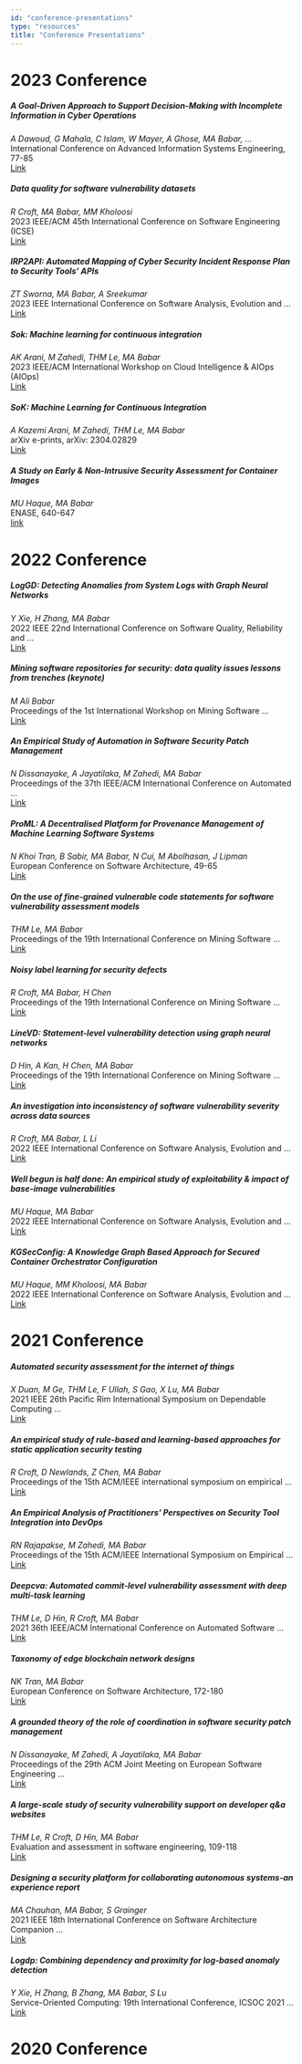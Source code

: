 ```yaml
---
id: "conference-presentations"
type: "resources"
title: "Conference Presentations"
---
```


# 2023 Conference

##### **A Goal-Driven Approach to Support Decision-Making with Incomplete Information in Cyber Operations**

_A Dawoud, G Mahala, C Islam, W Mayer, A Ghose, MA Babar, ..._  
International Conference on Advanced Information Systems Engineering, 77-85  
[Link](https://link.springer.com/chapter/10.1007/978-3-031-34674-3_10)

##### **Data quality for software vulnerability datasets**

_R Croft, MA Babar, MM Kholoosi_  
2023 IEEE/ACM 45th International Conference on Software Engineering (ICSE)  
[Link](https://ieeexplore.ieee.org/stamp/stamp.jsp?arnumber=10172650)

##### **IRP2API: Automated Mapping of Cyber Security Incident Response Plan to Security Tools’ APIs**

_ZT Sworna, MA Babar, A Sreekumar_  
2023 IEEE International Conference on Software Analysis, Evolution and …  
[Link](https://ieeexplore.ieee.org/stamp/stamp.jsp?arnumber=10123645)

##### **Sok: Machine learning for continuous integration**

_AK Arani, M Zahedi, THM Le, MA Babar_  
2023 IEEE/ACM International Workshop on Cloud Intelligence & AIOps (AIOps)  
[Link](https://ieeexplore.ieee.org/stamp/stamp.jsp?arnumber=10189045)

##### **SoK: Machine Learning for Continuous Integration**

_A Kazemi Arani, M Zahedi, THM Le, MA Babar_  
arXiv e-prints, arXiv: 2304.02829  
[Link](https://ui.adsabs.harvard.edu/abs/2023arXiv230402829K/abstract)

##### **A Study on Early & Non-Intrusive Security Assessment for Container Images**

_MU Haque, MA Babar_  
ENASE, 640-647  
[link](https://www.scitepress.org/Papers/2023/119879/119879.pdf)

# 2022 Conference

##### **LogGD: Detecting Anomalies from System Logs with Graph Neural Networks**

_Y Xie, H Zhang, MA Babar_  
2022 IEEE 22nd International Conference on Software Quality, Reliability and …  
[Link](https://ieeexplore.ieee.org/stamp/stamp.jsp?arnumber=10062397)

##### **Mining software repositories for security: data quality issues lessons from trenches (keynote)**

_M Ali Babar_  
Proceedings of the 1st International Workshop on Mining Software …  
[Link](<https://librarysearch.adelaide.edu.au/discovery/openurl?institution=61ADELAIDE_INST&vid=61ADELAIDE_INST:UOFA&aulast=Ali%20Babar&id=doi:10.1145%2F3549035.3570192&auinit=M&atitle=Mining%20software%20repositories%20for%20security:%20data%20quality%20issues%20lessons%20from%20trenches%20(keynote)&sid=google>)

##### **An Empirical Study of Automation in Software Security Patch Management**

_N Dissanayake, A Jayatilaka, M Zahedi, MA Babar_  
Proceedings of the 37th IEEE/ACM International Conference on Automated …  
[Link](https://dl.acm.org/doi/pdf/10.1145/3551349.3556969)

##### **ProML: A Decentralised Platform for Provenance Management of Machine Learning Software Systems**

_N Khoi Tran, B Sabir, MA Babar, N Cui, M Abolhasan, J Lipman_  
European Conference on Software Architecture, 49-65  
[Link](https://arxiv.org/pdf/2206.10110.pdf)

##### **On the use of fine-grained vulnerable code statements for software vulnerability assessment models**

_THM Le, MA Babar_  
Proceedings of the 19th International Conference on Mining Software …  
[Link](https://dl.acm.org/doi/pdf/10.1145/3524842.3528433)

##### **Noisy label learning for security defects**

_R Croft, MA Babar, H Chen_  
Proceedings of the 19th International Conference on Mining Software …  
[Link](https://dl.acm.org/doi/pdf/10.1145/3524842.3528446)

##### **LineVD: Statement-level vulnerability detection using graph neural networks**

_D Hin, A Kan, H Chen, MA Babar_  
Proceedings of the 19th International Conference on Mining Software …  
[Link](https://dl.acm.org/doi/pdf/10.1145/3524842.3527949)

##### **An investigation into inconsistency of software vulnerability severity across data sources**

_R Croft, MA Babar, L Li_  
2022 IEEE International Conference on Software Analysis, Evolution and …  
[Link](https://ieeexplore.ieee.org/stamp/stamp.jsp?arnumber=9825784)

##### **Well begun is half done: An empirical study of exploitability & impact of base-image vulnerabilities**

_MU Haque, MA Babar_  
2022 IEEE International Conference on Software Analysis, Evolution and …  
[Link](https://ieeexplore.ieee.org/stamp/stamp.jsp?arnumber=9825857)

##### **KGSecConfig: A Knowledge Graph Based Approach for Secured Container Orchestrator Configuration**

_MU Haque, MM Kholoosi, MA Babar_  
2022 IEEE International Conference on Software Analysis, Evolution and …  
[Link](https://ieeexplore.ieee.org/stamp/stamp.jsp?arnumber=9825815)

# 2021 Conference

##### **Automated security assessment for the internet of things**

_X Duan, M Ge, THM Le, F Ullah, S Gao, X Lu, MA Babar_  
2021 IEEE 26th Pacific Rim International Symposium on Dependable Computing …  
[Link](https://ieeexplore.ieee.org/stamp/stamp.jsp?arnumber=9667743)

##### **An empirical study of rule-based and learning-based approaches for static application security testing**

_R Croft, D Newlands, Z Chen, MA Babar_  
Proceedings of the 15th ACM/IEEE international symposium on empirical …  
[Link](https://dl.acm.org/doi/pdf/10.1145/3475716.3475781)

##### **An Empirical Analysis of Practitioners' Perspectives on Security Tool Integration into DevOps**

_RN Rajapakse, M Zahedi, MA Babar_  
Proceedings of the 15th ACM/IEEE International Symposium on Empirical …  
[Link](https://dl.acm.org/doi/pdf/10.1145/3475716.3475776)

##### **Deepcva: Automated commit-level vulnerability assessment with deep multi-task learning**

_THM Le, D Hin, R Croft, MA Babar_  
2021 36th IEEE/ACM International Conference on Automated Software …  
[Link](https://ieeexplore.ieee.org/stamp/stamp.jsp?arnumber=9678622)

##### **Taxonomy of edge blockchain network designs**

_NK Tran, MA Babar_  
European Conference on Software Architecture, 172-180  
[Link](https://www.researchgate.net/profile/Nguyen-Tran-55/publication/354121157_Taxonomy_of_Edge_Blockchain_Network_Designs/links/61f086325779d35951d4771e/Taxonomy-of-Edge-Blockchain-Network-Designs.pdf)

##### **A grounded theory of the role of coordination in software security patch management**

_N Dissanayake, M Zahedi, A Jayatilaka, MA Babar_  
Proceedings of the 29th ACM Joint Meeting on European Software Engineering …  
[Link](https://dl.acm.org/doi/pdf/10.1145/3468264.3468595)

##### **A large-scale study of security vulnerability support on developer q&a websites**

_THM Le, R Croft, D Hin, MA Babar_  
Evaluation and assessment in software engineering, 109-118  
[Link](https://dl.acm.org/doi/pdf/10.1145/3463274.3463331)

##### **Designing a security platform for collaborating autonomous systems-an experience report**

_MA Chauhan, MA Babar, S Grainger_  
2021 IEEE 18th International Conference on Software Architecture Companion …  
[Link](https://d1wqtxts1xzle7.cloudfront.net/66116145/SecPlatAutSys-libre.pdf?1616865014=&response-content-disposition=inline%3B+filename%3DChauhan_M_A_Babar_M_A_Grainger_S_Designi.pdf&Expires=1694090135&Signature=DeRCrydwU9MPx9MZAJ~VgCEW9Cmtz3SKUjGdc32G3O1hjvZvzsuKvPNd28be5Gbn9J9bgUfGw4xV7tj2U2tCmlOZy1yIC~pWHB6bsdZfUp5m1P2bRSs9eTvnTrv~I4uOUbn~Gb5J910FWfxMVKTks6gbwxaYle-dYtTL6vRHPSEeXnL7ZoO91-Y0PMKKdaPtXuZrwUh~U0XxHe3AaE4bGhIWuxU4C7JYqNNLQYMQHC6MXYdoE8zCeEbHEU~alHpErkdRSNycdYxtCnuYmBqEBbcIyFhYZYm5cFhPKbtw1O~XEDw4Ova7wyST2NjrYEQfBN3RTF~dfsrWQDrCZUQntQ__&Key-Pair-Id=APKAJLOHF5GGSLRBV4ZA)

##### **Logdp: Combining dependency and proximity for log-based anomaly detection**

_Y Xie, H Zhang, B Zhang, MA Babar, S Lu_  
Service-Oriented Computing: 19th International Conference, ICSOC 2021 …  
[Link](https://arxiv.org/pdf/2110.01927.pdf)

# 2020 Conference
